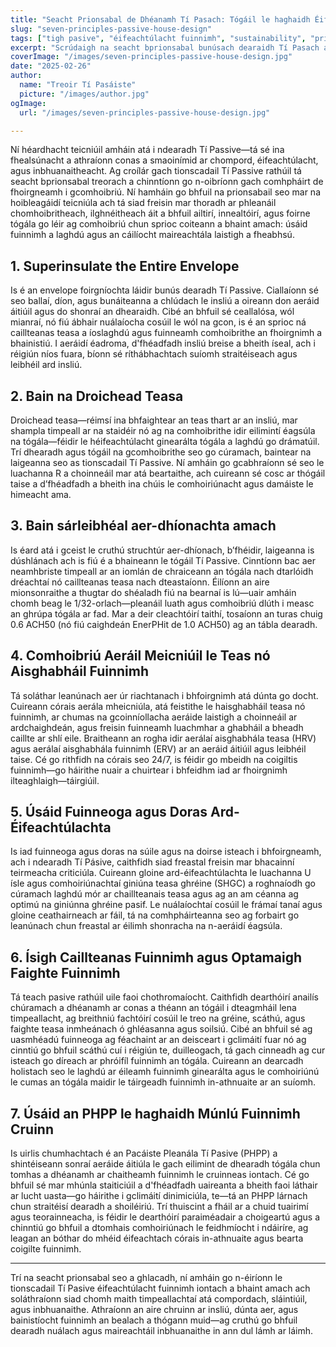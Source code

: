 ```yaml
---
title: "Seacht Prionsabal de Dhéanamh Tí Pasach: Tógáil le haghaidh Éifeachtúlachta agus Compord"
slug: "seven-principles-passive-house-design"
tags: ["tigh pasive", "éifeachtúlacht fuinnimh", "sustainability", "prionsabail dearaidh"]
excerpt: "Scrúdaigh na seacht bprionsabal bunúsach dearaidh Tí Pasach a chinntíonn éifeachtúlacht fuinnimh uachtarach, cáilíocht aer laistigh eisceachtúil, agus compord buan i ngach aeráid."
coverImage: "/images/seven-principles-passive-house-design.jpg"
date: "2025-02-26"
author:
  name: "Treoir Tí Pasáiste"
  picture: "/images/author.jpg"
ogImage:
  url: "/images/seven-principles-passive-house-design.jpg"

---
```

Ní héardhacht teicniúil amháin atá i ndearadh Tí Passive—tá sé ina fhealsúnacht a athraíonn conas a smaoinímid ar chompord, éifeachtúlacht, agus inbhuanaitheacht. Ag croílár gach tionscadail Tí Passive rathúil tá seacht bprionsabal treorach a chinntíonn go n-oibríonn gach comhpháirt de fhoirgneamh i gcomhoibriú. Ní hamháin go bhfuil na prionsabail seo mar na hoibleagáidí teicniúla ach tá siad freisin mar thoradh ar phleanáil chomhoibritheach, ilghnéitheach áit a bhfuil ailtirí, innealtóirí, agus foirne tógála go léir ag comhoibriú chun sprioc coiteann a bhaint amach: úsáid fuinnimh a laghdú agus an cáilíocht maireachtála laistigh a fheabhsú.

## 1. Superinsulate the Entire Envelope

Is é an envelope foirgníochta láidir bunús dearadh Tí Passive. Ciallaíonn sé seo ballaí, díon, agus bunáiteanna a chlúdach le insliú a oireann don aeráid áitiúil agus do shonraí an dhearaidh. Cibé an bhfuil sé ceallalósa, wól mianraí, nó fiú ábhair nuálaíocha cosúil le wól na gcon, is é an sprioc ná caillteanas teasa a íoslaghdú agus fuinneamh comhoibrithe an fhoirgnimh a bhainistiú. I aeráidí éadroma, d'fhéadfadh insliú breise a bheith íseal, ach i réigiún níos fuara, bíonn sé ríthábhachtach suíomh straitéiseach agus leibhéil ard insliú.
## 2. Bain na Droichead Teasa

Droichead teasa—réimsí ina bhfaightear an teas thart ar an insliú, mar shampla timpeall ar na staidéir nó ag na comhoibrithe idir eilimintí éagsúla na tógála—féidir le héifeachtúlacht ginearálta tógála a laghdú go drámatúil. Trí dhearadh agus tógáil na gcomhoibrithe seo go cúramach, baintear na laigeanna seo as tionscadail Tí Passive. Ní amháin go gcabhraíonn sé seo le luachanna R a choinneáil mar atá beartaithe, ach cuireann sé cosc ar thógáil taise a d’fhéadfadh a bheith ina chúis le comhoiriúnacht agus damáiste le himeacht ama.

## 3. Bain sárleibhéal aer-dhíonachta amach

Is éard atá i gceist le cruthú struchtúr aer-dhíonach, b’fhéidir, laigeanna is dúshlánach ach is fiú é a bhaineann le tógáil Tí Passive. Cinntíonn bac aer neamhbriste timpeall ar an iomlán de chraiceann an tógála nach dtarlóidh dréachtaí nó caillteanas teasa nach dteastaíonn. Éilíonn an aire mionsonraithe a thugtar do shéaladh fiú na bearnaí is lú—uair amháin chomh beag le 1/32-orlach—pleanáil luath agus comhoibriú dlúth i measc an ghrúpa tógála ar fad. Mar a deir cleachtóirí taithí, tosaíonn an turas chuig 0.6 ACH50 (nó fiú caighdeán EnerPHit de 1.0 ACH50) ag an tábla dearadh.
## 4. Comhoibriú Aeráil Meicniúil le Teas nó Aisghabháil Fuinnimh

Tá soláthar leanúnach aer úr riachtanach i bhfoirgnimh atá dúnta go docht. Cuireann córais aerála mheicniúla, atá feistithe le haisghabháil teasa nó fuinnimh, ar chumas na gcoinníollacha aeráide laistigh a choinneáil ar ardchaighdeán, agus freisin fuinneamh luachmhar a ghabháil a bheadh caillte ar shlí eile. Braitheann an rogha idir aerálaí aisghabhála teasa (HRV) agus aerálaí aisghabhála fuinnimh (ERV) ar an aeráid áitiúil agus leibhéil taise. Cé go rithfidh na córais seo 24/7, is féidir go mbeidh na coigiltis fuinnimh—go háirithe nuair a chuirtear i bhfeidhm iad ar fhoirgnimh ilteaghlaigh—táirgiúil.

## 5. Úsáid Fuinneoga agus Doras Ard-Éifeachtúlachta

Is iad fuinneoga agus doras na súile agus na doirse isteach i bhfoirgneamh, ach i ndearadh Tí Pásive, caithfidh siad freastal freisin mar bhacainní teirmeacha criticiúla. Cuireann gloine ard-éifeachtúlachta le luachanna U ísle agus comhoiriúnachtaí giniúna teasa ghréine (SHGC) a roghnaíodh go cúramach laghdú mór ar chaillteanais teasa agus ag an am céanna ag optimú na giniúnna ghréine pasif. Le nuálaíochtaí cosúil le frámaí tanaí agus gloine ceathairneach ar fáil, tá na comhpháirteanna seo ag forbairt go leanúnach chun freastal ar éilimh shonracha na n-aeráidí éagsúla.
## 6. Ísigh Caillteanas Fuinnimh agus Optamaigh Faighte Fuinnimh

Tá teach pasive rathúil uile faoi chothromaíocht. Caithfidh dearthóirí anailís chúramach a dhéanamh ar conas a théann an tógáil i dteagmháil lena timpeallacht, ag breithniú fachtóirí cosúil le treo na gréine, scáthú, agus faighte teasa inmheánach ó ghléasanna agus soilsiú. Cibé an bhfuil sé ag uasmhéadú fuinneoga ag féachaint ar an deisceart i gclimáití fuar nó ag cinntiú go bhfuil scáthú cuí i réigiún te, duilleogach, tá gach cinneadh ag cur isteach go díreach ar phróifíl fuinnimh an tógála. Cuireann an dearcadh holistach seo le laghdú ar éileamh fuinnimh ginearálta agus le comhoiriúnú le cumas an tógála maidir le táirgeadh fuinnimh in-athnuaite ar an suíomh.

## 7. Úsáid an PHPP le haghaidh Múnlú Fuinnimh Cruinn

Is uirlis chumhachtach é an Pacáiste Pleanála Tí Pasive (PHPP) a shintéiseann sonraí aeráide áitiúla le gach eilimint de dhearadh tógála chun tomhas a dhéanamh ar chaitheamh fuinnimh le cruinneas iontach. Cé go bhfuil sé mar mhúnla staiticiúil a d'fhéadfadh uaireanta a bheith faoi láthair ar lucht uasta—go háirithe i gclimáití dinimiciúla, te—tá an PHPP lárnach chun straitéisí dearadh a shoiléiriú. Trí thuiscint a fháil ar a chuid tuairimí agus teorainneacha, is féidir le dearthóirí paraiméadair a choigeartú agus a chinntiú go bhfuil a dtomhais comhoiriúnach le feidhmíocht i ndáiríre, ag leagan an bóthar do mhéid éifeachtach córais in-athnuaite agus bearta coigilte fuinnimh.

---

Trí na seacht prionsabal seo a ghlacadh, ní amháin go n-éiríonn le tionscadail Tí Pasive éifeachtúlacht fuinnimh iontach a bhaint amach ach soláthraíonn siad chomh maith timpeallachtaí atá compordach, sláintiúil, agus inbhuanaithe. Athraíonn an aire chruinn ar insliú, dúnta aer, agus bainistíocht fuinnimh an bealach a thógann muid—ag cruthú go bhfuil dearadh nuálach agus maireachtáil inbhuanaithe in ann dul lámh ar láimh.
